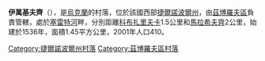 {{coord|49|41|52|N|25|28|8|E|scale:30000|display=title}}

'''伊萬基夫齊'''（{{lang-uk|Іванківці}}），是[[烏克蘭|烏克蘭]]的村落，位於該國西部[[捷爾諾波爾州|捷爾諾波爾州]]，由[[茲博羅夫區|茲博羅夫區]]負責管轄，處於[[塞雷特河|塞雷特河]]畔，分別距離[[科布扎里夫卡_(茲博羅夫區)|科布扎里夫卡]]1.5公里和[[馬拉希夫齊_(茲博羅夫區)|馬拉希夫齊]]2公里，始建於1536年，面積1.45平方公里，2001年人口410。

{{DEFAULTSORT:Іванківці}}
[[Category:捷爾諾波爾州村落|Category:捷爾諾波爾州村落]]
[[Category:茲博羅夫區村落|Category:茲博羅夫區村落]]


{{Ternopil-geo-stub}}